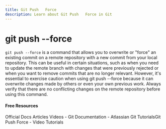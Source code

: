 ```yaml
---
title: Git Push   Force
description: Learn about Git Push   Force in Git
---
```

# git push --force

`git push --force` is a command that allows you to overwrite or "force" an existing commit on a remote repository with a new commit from your local repository. This can be useful in certain situations, such as when you need to update the remote branch with changes that were previously rejected or when you want to remove commits that are no longer relevant. However, it's essential to exercise caution when using git push --force because it can overwrite changes made by others or even your own previous work. Always verify that there are no conflicting changes on the remote repository before using this command.

#### Free Resources

<Tabs defaultValue="official">
<TabsList>
<TabsTrigger value="official">Official Docs</TabsTrigger>
<TabsTrigger value="article">Articles</TabsTrigger>
<TabsTrigger value="video">Videos</TabsTrigger>
</TabsList>

<TabsContent value="official">
<Note type="note" title="official">
- <Link href="https://git-scm.com/docs">Git Documentation</Link>
</Note>
</TabsContent>
<TabsContent value="article">
<Note type="note" title="article">
- <Link href="https://www.gitkraken.com/learn/git/problems/git-push-force">Atlassian Git Tutorials</Link>Git Push Force</Link>
</Note>
</TabsContent>
<TabsContent value="video">
<Note type="note" title="video">
- <Link href="https://www.youtube.com/results?search_query=git+git-push---force+tutorial">Video Tutorials</Link>
</Note>
</TabsContent>
</Tabs>

<Outlet path="3-git-branching/remote/git-push---force" />
